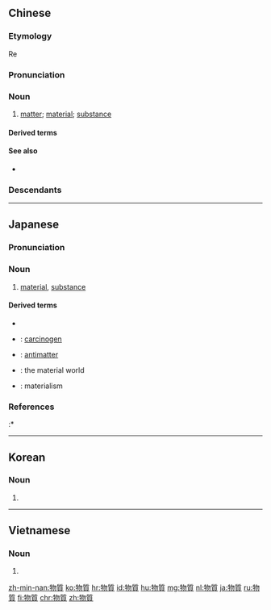 {{also|物质}}
==Chinese==
{{zh-forms|s=物质}}

===Etymology===
Re{{borrowing|zh|ja|-|nocap=1}} {{ja-r|物質|ぶっしつ}}

===Pronunciation===
{{zh-pron
|m=wù質,tl=y
|c=mat6 zat1
|h=pfs=vu̍t-chṳt
|md=ŭk-cék
|mn=bu̍t-chit
|w=5veq tseq
|cat=n
}}

===Noun===
{{zh-noun}}

# [[matter]]; [[material]]; [[substance]]

====Derived terms====
{{zh-der|暗物質|反物質|化學物質|物質條件|物質文明|物質主義|致癌物質}}

====See also====
* {{zh-l|物體}}

===Descendants===
{{CJKV||ぶっしつ|물질|vật chất}}

{{zh-cat|Elementary}}

----

==Japanese==
{{ja-kanjitab|ぶつ|しつ|k1=ぶっ|yomi=o}}

===Pronunciation===
{{ja-pron|yomi=kanon|ぶっしつ|acc=0|dev=3|acc_ref=DJR,NHK}}

===Noun===
{{ja-noun|ぶっしつ}}

# [[material]], [[substance]]

====Derived terms====
{{der-top}}
* {{ja-r|制癌物質|せいがんぶっしつ}}
* {{ja-r|発癌物質|はつがんぶっしつ}}: [[carcinogen]]
* {{ja-r|反物質|はんぶっしつ}}: [[antimatter]]
* {{ja-r|物質界|ぶっしつかい}}: the material world
* {{ja-r|物質主義|ぶっしつしゅぎ}}: materialism
{{der-bottom}}

===References===
<references/>
:* {{R:Shogakukan}}

----

==Korean==
{{ko-hanjatab}}

===Noun===
{{ko-noun|hangeul=물질}}

# {{hanja form of|물질|a [[substance]]}}

----

==Vietnamese==
{{vi-hantutab}}

===Noun===
{{vi-noun|sc=Hani}}

# {{han tu form of|vật chất|[[matter]]}}

[[zh-min-nan:物質]]
[[ko:物質]]
[[hr:物質]]
[[id:物質]]
[[hu:物質]]
[[mg:物質]]
[[nl:物質]]
[[ja:物質]]
[[ru:物質]]
[[fi:物質]]
[[chr:物質]]
[[zh:物質]]